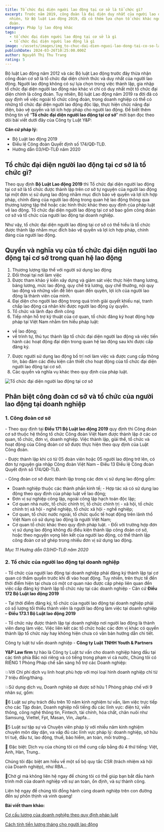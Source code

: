 ```yaml
---
title: Tổ chức đại diện người lao động tại cơ sở là tổ chức gì?
excerpt: Trước năm 2019, công đoàn là đại diện duy nhất của người lao động. Tuy
  nhiên, từ Bộ luật Lao động 2019, đã có thêm lựa chọn tổ chức khác ngoài công
  đoàn.
category: Pháp lý lao động khác
tags:
  - tổ chức đại diện người lao động tại cơ sở là gì
  - tổ chức đại diện người lao động là gì
image: ~/assets/images/img_to-chuc-dai-dien-nguoi-lao-dong-tai-co-so-la-gi.jpg
publishDate: 2024-03-26T10:25:00.000Z
author: Nguyễn Thị Thu Trang
rating: 5
---
```

Bộ luật Lao động năm 2012 và các Bộ luật Lao động trước đây thừa nhận công đoàn cơ sở là tổ chức đại diện chính thức và duy nhất của người lao động. Người lao động không có sự lựa chọn trong việc thành lập, gia nhập tổ chức đại diện người lao động nào khác vì chỉ có duy nhất một tổ chức đại diện chính là công đoàn. Tuy nhiên, Bộ luật Lao động năm 2019 ra đời đã có quy định về việc ngoài tổ chức công đoàn, trong doanh nghiệp có thể có những tổ chức đại diện người lao động độc lập, thực hiện chức năng đại diện, bảo vệ quyền và lợi ích hợp pháp cho người lao động. Để biết thêm thông tin về “**Tổ chức đại diện người lao động tại cơ sở**” mời bạn đọc theo dõi bài viết dưới đây của Công ty Luật Y&P:

**Căn cứ pháp lý:**

* Bộ Luật lao động 2019
* Điều lệ Công đoàn Quyết định số 174/QĐ-TLĐ.
* Hướng dẫn 03/HD-TLĐ năm 2020

## Tổ chức đại diện người lao động tại cơ sở là tổ chức gì?

Theo quy định **Bộ Luật Lao động 2019** thì Tổ chức đại diện người lao động tại cơ sở là tổ chức được thành lập trên cơ sở tự nguyện của người lao động tại một đơn vị sử dụng lao động nhằm mục đích bảo vệ quyền và lợi ích hợp pháp, chính đáng của người lao động trong quan hệ lao động thông qua thương lượng tập thể hoặc các hình thức khác theo quy định của pháp luật về lao động. Tổ chức đại diện người lao động tại cơ sở bao gồm công đoàn cơ sở và tổ chức của người lao động tại doanh nghiệp.

Như vậy, tổ chức đại diện người lao động tại cơ sở có thể hiểu là tổ chức được thành lập nhằm mục đích bảo vệ quyền và lợi ích hợp pháp, chính đáng của người lao động.

## Quyền và nghĩa vụ của tổ chức đại diện người lao động tại cơ sở trong quan hệ lao động

1. Thương lượng tập thể với người sử dụng lao động
2. Đối thoại tại nơi làm việc
3. Được tham khảo ý kiến xây dựng và giám sát việc thực hiện thang lương, bảng lương, mức lao động, quy chế trả lương, quy chế thưởng, nội quy lao động và những vấn đề liên quan đến quyền, lợi ích của người lao động là thành viên của mình.
4. Đại diện cho người lao động trong quá trình giải quyết khiếu nại, tranh chấp lao động cá nhân khi được người lao động ủy quyền.
5. Tổ chức và lãnh đạo đình công
6. Tiếp nhận hỗ trợ kỹ thuật của cơ quan, tổ chức đăng ký hoạt động hợp pháp tại Việt Nam nhằm tìm hiểu pháp luật:

* về lao động;
* về trình tự, thủ tục thành lập tổ chức đại diện người lao động và việc tiến hành các hoạt động đại diện trong quan hệ lao động sau khi được cấp đăng ký.

7. Được người sử dụng lao động bố trí nơi làm việc và được cung cấp thông tin, bảo đảm các điều kiện cần thiết cho hoạt động của tổ chức đại diện người lao động tại cơ sở.
8. Các quyền và nghĩa vụ khác theo quy định của pháp luật.

![Tổ chức đại diện người lao động tại cơ sở](~/assets/images/to-chuc-dai-dien-nguoi-lao-dong-tai-co-so.jpg "Tổ chức đại diện người lao động tại cơ sở")

## Phân biệt công đoàn cơ sở và tổ chức của người lao động tại doanh nghiệp

### 1. Công đoàn cơ sở

\-  Theo quy định tại **Điều 171 Bộ Luật lao động 2019** quy định thì Công đoàn cơ sở thuộc hệ thống tổ chức Công đoàn Việt Nam được thành lập ở các cơ quan, tổ chức, đơn vị, doanh nghiệp. Việc thành lập, giải thể, tổ chức và hoạt động của Công đoàn cơ sở được thực hiện theo quy định của Luật Công đoàn.

\-  Được thành lập khi có từ 05 đoàn viên hoặc 05  người lao động trở lên, có đơn tự nguyện gia  nhập Công đoàn Việt Nam – Điều 13 Điều lệ Công đoàn Quyết định số 174/QĐ-TLĐ.

\-  Công đoàn cơ sở được thành lập trong các đơn vị sử dụng lao động gồm: 

* Doanh nghiệp thuộc các thành phần kinh tế; - Hợp tác xã có sử dụng lao động theo quy định  của pháp luật về lao động; 
* Đơn vị sự nghiệp công lập, ngoài công lập hạch  toán độc lập; 
* Cơ quan nhà nước, tổ chức chính trị, tổ chức  chính trị - xã hội, tổ chức chính trị xã hội - nghề nghiệp, tổ chức xã hội - nghề nghiệp; 
* Cơ quan, tổ chức nước ngoài, tổ chức quốc tế hoạt động trên lãnh thổ Việt Nam có sử dụng lao  động là người Việt Nam; 
* Cơ quan tổ chức khác theo quy định pháp luật. - Đối với trường hợp đơn vị sử dụng lao động không đủ điều kiện thành lập công đoàn cơ sở, hoặc theo nguyện vọng liên kết của người lao động, có thể thành lập công đoàn cơ sở ghép  trong nhiều đơn vị sử dụng lao động. 

*Mục 11 Hướng dẫn 03/HD-TLĐ năm 2020*

### 2. Tổ chức của người lao động tại doanh nghiệp

\-  Tổ chức của người lao động tại doanh nghiệp phải đăng ký thành lập tại cơ quan có thẩm quyền trước khi đi vào hoạt động. Tuy nhiên, trên thực tế đến thời điểm hiện tại chưa có một cơ quan nào được  cấp phép liên quan đến việc cấp đăng ký  thành lập tổ chức này tại các doanh nghiệp - Căn cứ **Điều 172 Bộ Luật lao động 2019**

\-  Tại thời điểm đăng ký, tổ chức của  người lao động tại doanh nghiệp phải có  số lượng tối thiểu thành viên là người  lao động làm việc tại doanh nghiệp – **Điều 173.1 Bộ Luật lao động 2019**

\-  Tổ chức này được thành lập tại doanh  nghiệp nơi người lao động là thành viên  đang làm việc. Việc liên kết các tổ chức hoặc các đơn vị khác có quyền thành lập  tổ chức này hay không hiện chưa có văn  bản hướng dẫn chi tiết.

Công ty luật tư vấn doanh nghiệp - **Công ty Luật TNHH Youth & Partners**

**Y&P Law firm** tự hào là Công ty Luật tư vấn cho doanh nghiệp hàng đầu tại các tỉnh phía Bắc nói riêng và có tiếng trong phạm vi cả nước, Chúng tôi có RIÊNG 1 Phòng Pháp chế sẵn sàng hỗ trợ các Doanh nghiệp:

💥Với Chi phí dịch vụ linh hoạt phù hợp với mọi loại hình doanh nghiệp chỉ từ 7 triệu đồng/tháng.

💥Sử dụng dịch vụ, Doanh nghiệp sẽ được sở hữu 1 Phòng pháp chế với 9 nhân sự, gồm:

🔑6 Luật sư phụ trách đều trên 10 năm kinh nghiệm tư vấn, làm việc trực tiếp cho các Tập đoàn, Doanh nghiệp nổi tiếng đủ các lĩnh vực: điện tử, viễn thông, công nghệ thông tin, Fintech, tài chính, hóa chất, chăn nuôi như Samsung, Viettel, Fpt, Masan, Vin, Japfa…

🔑5 Luật sư tập sự và Chuyên viên pháp lý với nhiều năm kinh nghiệm chuyên môn dày dặn, va vấp đủ các lĩnh vực pháp lý: doanh nghiệp, sở hữu trí tuệ, đầu tư, lao động, thuế, bảo hiểm, an toàn, môi trường…

🔑 Đặc biệt: Dịch vụ của chúng tôi có thể cung cấp bằng đủ 4 thứ tiếng: Việt, Anh, Hàn, Trung..

Chúng tôi đặc biệt am hiểu về một số bộ quy tắc CSR (trách nhiệm xã hội của Doanh nghiệp), như RBA…

🎯Chờ gì mà không liên hệ ngay để chúng tôi có thể giúp bạn bắt đầu hành trình mới của doanh nghiệp với sự an toàn, ổn định, và sự thành công.

Liên hệ ngay để chúng tôi đồng hành cùng doanh nghiệp trên con đường đến sự phồn thịnh và vinh quang!

**Bài viết tham khảo:**

[Cơ cấu lương của doanh nghiệp theo quy định pháp luật](https://vinhphuclawyers.vn/kien-thuc-phap-ly/lao-dong/co-cau-luong-cua-doanh-nghiep-theo-quy-dinh-phap-luat-35843.htm)

[Cách tính tiền lương tháng cho người lao động](https://vinhphuclawyers.vn/kien-thuc-phap-ly/lao-dong/cach-tinh-tien-luong-thang-cho-nguoi-lao-dong-35813.htm)[](https://vinhphuclawyers.vn/dich-vu-phap-ly/ho-tro-doanh-nghiep/dich-vu-phap-che-thue-ngoai-tai-binh-xuyen-vinh-phuc-35800.htm#:~:text=tr%E1%BB%A3%20doanh%20nghi%E1%BB%87p-,D%E1%BB%8ACH%20V%E1%BB%A4%20PH%C3%81P%20CH%E1%BA%BE%20THU%C3%8A%20NGO%C3%80I%20T%E1%BA%A0I%20B%C3%8CNH%20XUY%C3%8AN%2C%20V%C4%A8NH%20PH%C3%9AC,-3%20th%C3%A1ng%20tr%C6%B0%E1%BB%9Bc)
